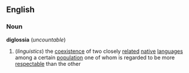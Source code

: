 ==English==
===Noun===
'''diglossia''' (''uncountable'')
#(''linguistics'') the [[coexistence]] of two closely [[relate]]d [[native]] [[language]]s among a certain [[population]] one of whom is regarded to be more [[respectable]] than the other